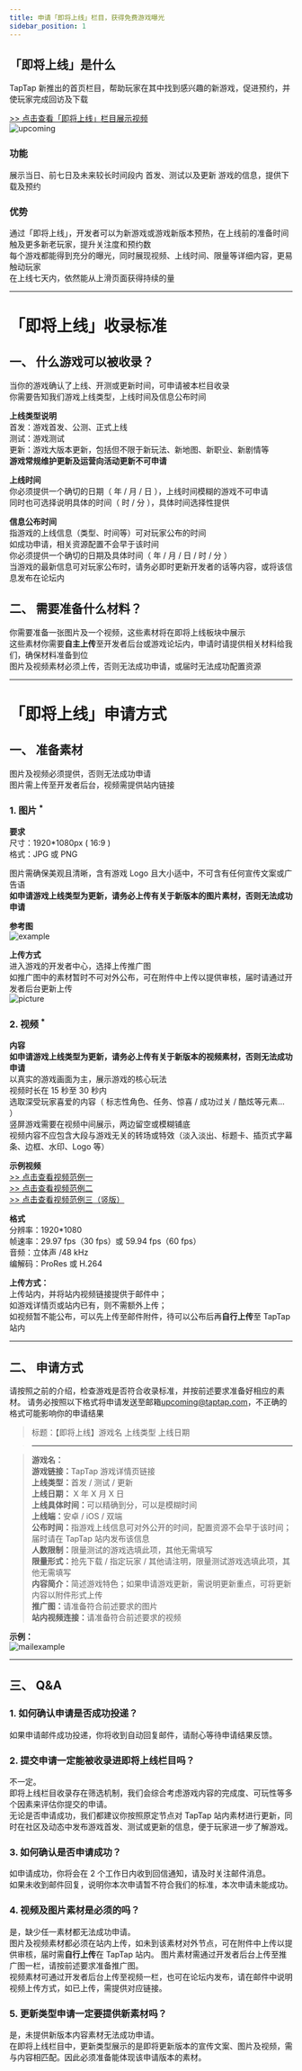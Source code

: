```yaml
---
title: 申请「即将上线」栏目，获得免费游戏曝光
sidebar_position: 1
---
```



## **「即将上线」是什么**
TapTap 新推出的首页栏目，帮助玩家在其中找到感兴趣的新游戏，促进预约，并使玩家完成回访及下载  

[>> 点击查看「即将上线」栏目展示视频](https://www.taptap.cn/video/1687763)  
![upcoming](https://img.tapimg.com/market/images/74a88c68240dd84de1b88fe92a855377.png)    

### **功能**  
展示当日、前七日及未来较长时间段内 首发、测试以及更新 游戏的信息，提供下载及预约     

### **优势**  
通过「即将上线」，开发者可以为新游戏或游戏新版本预热，在上线前的准备时间触及更多新老玩家，提升关注度和预约数  
每个游戏都能得到充分的曝光，同时展现视频、上线时间、限量等详细内容，更易触动玩家  
在上线七天内，依然能从上滑页面获得持续的量    

---

# **「即将上线」收录标准**

## **一、 什么游戏可以被收录？**
当你的游戏确认了上线、开测或更新时间，可申请被本栏目收录  
你需要告知我们游戏上线类型，上线时间及信息公布时间  

**<Red>上线类型说明</Red>**  
首发：游戏首发、公测、正式上线  
测试：游戏测试  
更新：游戏大版本更新，包括但不限于新玩法、新地图、新职业、新剧情等  
**游戏常规维护更新及运营向活动更新不可申请**  

**<Black>上线时间</Black>**  
你必须提供一个确切的日期（ 年 / 月 / 日 ），上线时间模糊的游戏不可申请  
同时也可选择说明具体的时间（ 时 / 分 ），具体时间选择性提供  

**<Black>信息公布时间</Black>**  
指游戏的上线信息（类型、时间等）可对玩家公布的时间  
如成功申请，相关资源配置不会早于该时间  
你必须提供一个确切的日期及具体时间（ 年 / 月 / 日 / 时 / 分 ）  
当游戏的最新信息可对玩家公布时，请务必即时更新开发者的话等内容，或将该信息发布在论坛内    

## **二、 需要准备什么材料？**  
你需要准备一张图片及一个视频，这些素材将在即将上线板块中展示  
这些素材你需要**自主上传**至开发者后台或游戏论坛内，申请时请提供相关材料给我们，确保材料准备到位  
图片及视频素材必须上传，否则无法成功申请，或届时无法成功配置资源    


---

# **「即将上线」申请方式**  
## **一、 准备素材**  
图片及视频必须提供，否则无法成功申请  
图片需上传至开发者后台，视频需提供站内链接  

### **1. 图片 <sup><Red>*</Red></sup>**  

**<Black>要求</Black>**  
尺寸：1920*1080px ( 16:9 )  
格式：JPG 或 PNG  

图片需确保美观且清晰，含有游戏 Logo 且大小适中，不可含有任何宣传文案或广告语  
**如申请游戏上线类型为更新，请务必上传有关于新版本的图片素材，否则无法成功申请**  

**<Black>参考图</Black>**  
![example](https://img.tapimg.com/market/images/5601d4bf8fdac2abdb1fc79c3b7ce9bb.png)    

**<Black>上传方式</Black>**  
进入游戏的开发者中心，选择上传推广图  
如推广图中的素材暂时不可对外公布，可在附件中上传以提供审核，届时请通过开发者后台更新上传  
![picture](https://img.tapimg.com/market/images/9d2f79b9f713642d25b9aeb16c91f27d.png)    

### **2. 视频 <sup><Red>*</Red></sup>**  
**<Black>内容</Black>**  
**如申请游戏上线类型为更新，请务必上传有关于新版本的视频素材，否则无法成功申请**  
以真实的游戏画面为主，展示游戏的核心玩法  
视频时长在 15 秒至 30 秒内  
选取深受玩家喜爱的内容（ 标志性角色、任务、惊喜 / 成功过关 / 酷炫等元素… ）  
竖屏游戏需要在视频中间展示，两边留空或模糊铺底  
视频内容不应包含大段与游戏无关的转场或特效（淡入淡出、标题卡、插页式字幕条、边框、水印、Logo 等）    

**<Black>示例视频</Black>**  
[>> 点击查看视频范例一](https://www.taptap.cn/video/1686934)  
[>> 点击查看视频范例二](https://www.taptap.cn/video/1686941)  
[>> 点击查看视频范例三（竖版）](https://www.taptap.cn/video/1686932)    

**<Black>格式</Black>**  
分辨率：1920*1080  
帧速率：29.97 fps（30 fps）或 59.94 fps（60 fps）  
音频：立体声 /48 kHz  
编解码：ProRes 或 H.264    

**<Black>上传方式：</Black>**  
上传站内，并将站内视频链接提供于邮件中；  
如游戏详情页或站内已有，则不需额外上传；  
如视频暂不能公布，可以先上传至邮件附件，待可以公布后再**自行上传**至 TapTap 站内    

---

## **二、 申请方式**

请按照之前的介绍，检查游戏是否符合收录标准，并按前述要求准备好相应的素材。 
请务必按照以下格式将申请发送至邮箱[upcoming@taptap.com](mailto:upcoming@taptap.com)，不正确的格式可能影响你的申请结果  

> 标题：【即将上线】游戏名 上线类型 上线日期  

> ---

> **游戏名：**  
> **游戏链接：**<Gray>TapTap 游戏详情页链接</Gray>  
> **上线类型：**<Gray>首发 / 测试 / 更新</Gray>  
> **上线日期：** <Gray>X 年 X 月 X 日</Gray>  
> **上线具体时间：**<Gray>可以精确到分，可以是模糊时间</Gray>  
> **上线端：**<Gray>安卓 / iOS / 双端</Gray>  
> **公布时间：**<Gray>指游戏上线信息可对外公开的时间，配置资源不会早于该时间；届时请在 TapTap 站内发布该信息</Gray>  
> **人数限制：**<Gray>限量测试的游戏选填此项，其他无需填写</Gray>  
> **限量形式：**<Gray>抢先下载 / 指定玩家 / 其他请注明，限量测试游戏选填此项，其他无需填写</Gray>  
> **内容简介：**<Gray>简述游戏特色；如果申请游戏更新，需说明更新重点，可将更新内容以附件形式上传</Gray>  
> **推广图：**<Gray>请准备符合前述要求的图片</Gray>  
> **站内视频连接：**<Gray>请准备符合前述要求的视频</Gray>
  

**<Black>示例：</Black>**  
![mailexample](https://img.tapimg.com/market/images/01f39e5dec46713f39b31a23696a8457.png)  


---

## **三、 Q&A**
### **1. 如何确认申请是否成功投递？**
如果申请邮件成功投递，你将收到自动回复邮件，请耐心等待申请结果反馈。  


### **2. 提交申请一定能被收录进即将上线栏目吗？**
不一定。  
即将上线栏目收录存在筛选机制，我们会综合考虑游戏内容的完成度、可玩性等多个因素来评估你提交的申请。  
无论是否申请成功，我们都建议你按照原定节点对 TapTap 站内素材进行更新，同时在社区及动态中发布游戏首发、测试或更新的信息，便于玩家进一步了解游戏。  


### **3. 如何确认是否申请成功？**
如申请成功，你将会在 2 个工作日内收到回信通知，请及时关注邮件消息。  
如果未收到邮件回复，说明你本次申请暂不符合我们的标准，本次申请未能成功。  


### **4. 视频及图片素材是必须的吗？**
是，缺少任一素材都无法成功申请。  
图片及视频素材都必须在站内上传，如未到该素材对外节点，可在附件中上传以提供审核，届时需**自行上传**在 TapTap 站内。
图片素材需通过开发者后台上传至推广图一栏，请按前述要求准备推广图。  
视频素材可通过开发者后台上传至视频一栏，也可在论坛内发布，请在邮件中说明视频上传方式，如已上传，需提供对应链接。  


### **5. 更新类型申请一定要提供新素材吗？**
是，未提供新版本内容素材无法成功申请。  
在即将上线栏目中，更新类型展示的是即将更新版本的宣传文案、图片及视频，需与内容相匹配。因此必须准备能体现该申请版本的素材。  
  
